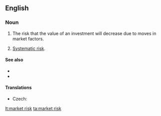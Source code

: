 ==English==

===Noun===
{{en-noun|head=[[market]] [[risk]]|~}}

# {{lb|en|finance}} The risk that the value of an investment will decrease due to moves in market factors.
# {{lb|en|finance}} [[systematic risk|Systematic risk]].

====See also====
* {{pedialite}}
* {{pedialite|Modern portfolio theory}}

====Translations====
{{trans-top|type of risk}}
* Czech: {{t|cs|tržní riziko|n}}
{{trans-mid}}
{{trans-bottom}}

[[lt:market risk]]
[[ta:market risk]]
